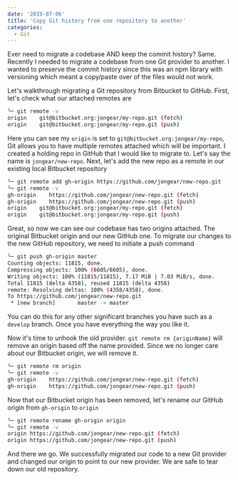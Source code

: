 ```yaml
---
date: '2019-07-06'
title: 'Copy Git history from one repository to another'
categories:
  - Git
---
```


Ever need to migrate a codebase AND keep the commit history? Same. Recently I needed to migrate a codebase from one Git provider
to another. I wanted to preserve the commit history since this was an npm library with versioning which meant a copy/paste over
of the files would not work.

Let's walkthrough migrating a Git repository from Bitbucket to GitHub. First, let's check what our attached remotes are

```sh
╰─ git remote -v
origin    git@bitbucket.org:jongear/my-repo.git (fetch)
origin    git@bitbucket.org:jongear/my-repo.git (push)
```

Here you can see my `origin` is set to `git@bitbucket.org:jongear/my-repo`, Git allows you to have multiple remotes attached which will
be important. I created a holding repo in GitHub that I would like to migrate to. Let's say the name is `jongear/new-repo`. Next, let's
add the new repo as a remote in our existing local Bitbucket repository

```sh
╰─ git remote add gh-origin https://github.com/jongear/new-repo.git
╰─ git remote -v
gh-origin    https://github.com/jongear/new-repo.git (fetch)
gh-origin    https://github.com/jongear/new-repo.git (push)
origin    git@bitbucket.org:jongear/my-repo.git (fetch)
origin    git@bitbucket.org:jongear/my-repo.git (push)
```

Great, so now we can see our codebase has two origins attached. The original Bitbucket origin and our new GitHub one. To migrate our changes
to the new GitHub repository, we need to initiate a push command

```sh
╰─ git push gh-origin master
Counting objects: 11815, done.
Compressing objects: 100% (6605/6605), done.
Writing objects: 100% (11815/11815), 7.17 MiB | 7.03 MiB/s, done.
Total 11815 (delta 4358), reused 11815 (delta 4358)
remote: Resolving deltas: 100% (4358/4358), done.
To https://github.com/jongear/new-repo.git
 * [new branch]       master -> master
```

You can do this for any other significant branches you have such as a `develop` branch. Once you have everything the way you like it.

Now it's time to unhook the old provider. `git remote rm {originName}` will remove an origin based off the name provided. Since we no longer
care about our Bitbucket origin, we will remove it.

```sh
╰─ git remote rm origin
╰─ git remote -v
gh-origin    https://github.com/jongear/new-repo.git (fetch)
gh-origin    https://github.com/jongear/new-repo.git (push)
```

Now that our Bitbucket origin has been removed, let's rename our GitHub origin from `gh-origin` to `origin`

```sh
╰─ git remote rename gh-origin origin
╰─ git remote -v
origin https://github.com/jongear/new-repo.git (fetch)
origin https://github.com/jongear/new-repo.git (push)
```

And there we go. We successfully migrated our code to a new Git provider and changed our origin to point to our new provider. We are safe to
tear down our old repository.
